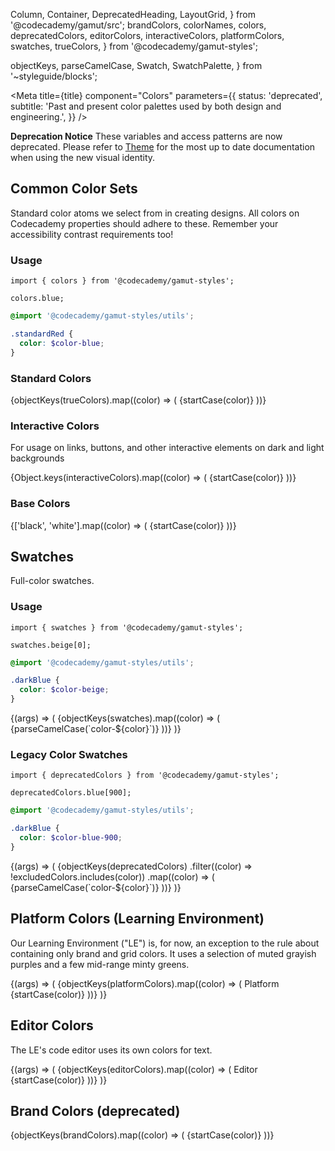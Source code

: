   Column,
  Container,
  DeprecatedHeading,
  LayoutGrid,
} from '@codecademy/gamut/src';
  brandColors,
  colorNames,
  colors,
  deprecatedColors,
  editorColors,
  interactiveColors,
  platformColors,
  swatches,
  trueColors,
} from '@codecademy/gamut-styles';

  objectKeys,
  parseCamelCase,
  Swatch,
  SwatchPalette,
} from '~styleguide/blocks';


<Meta
  title={title}
  component="Colors"
  parameters={{
    status: 'deprecated',
    subtitle:
      'Past and present color palettes used by both design and engineering.',
  }}
/>

**Deprecation Notice** These variables and access patterns are now deprecated. Please refer to [Theme](?path=/docs/foundations-theme--colors) for the most up to date documentation when using the new visual identity.

## Common Color Sets

Standard color atoms we select from in creating designs. All colors on
Codecademy properties should adhere to these. Remember your accessibility
contrast requirements too!

### Usage

```tsx
import { colors } from '@codecademy/gamut-styles';

colors.blue;
```

```scss
@import '@codecademy/gamut-styles/utils';

.standardRed {
  color: $color-blue;
}
```

### Standard Colors

<Story name="Standard">
  <LayoutGrid rowGap="md" columnGap="md">
    {objectKeys(trueColors).map((color) => (
      <Column key={color} size={{ xs: 6, sm: 3 }}>
        <Container flex={false}>
          <DeprecatedHeading as="h2" fontSize="xs">
            {startCase(color)}
          </DeprecatedHeading>
          <Swatch
            alias={colorNames[color].toUpperCase()}
            name={`$color-${parseCamelCase(color)}`}
            hex={colors[color]}
          />
        </Container>
      </Column>
    ))}
  </LayoutGrid>
</Story>

<br />

### Interactive Colors

For usage on links, buttons, and other interactive elements on dark and light backgrounds

<Story name="Interactive">
  <LayoutGrid rowGap="md" columnGap="md">
    {Object.keys(interactiveColors).map((color) => (
      <Column key={color} size={{ xs: 6, sm: 3 }}>
        <Container flex={false}>
          <DeprecatedHeading as="h2" fontSize="xs">
            {startCase(color)}
          </DeprecatedHeading>
          <Swatch
            name={`$color-interactive-${parseCamelCase(color)}`}
            hex={interactiveColors[color]}
          />
        </Container>
      </Column>
    ))}
  </LayoutGrid>
</Story>

<br />

### Base Colors

<Story name="Base">
  <LayoutGrid rowGap="md" columnGap="md">
    {['black', 'white'].map((color) => (
      <Column key={color} size={{ xs: 6, sm: 3 }}>
        <Container flex={false}>
          <DeprecatedHeading as="h2" fontSize="xs">
            {startCase(color)}
          </DeprecatedHeading>
          <Swatch
            name={`$color-${parseCamelCase(color)}`}
            hex={colors[color]}
          />
        </Container>
      </Column>
    ))}
  </LayoutGrid>
</Story>

<br />

## Swatches

Full-color swatches.

### Usage

```tsx
import { swatches } from '@codecademy/gamut-styles';

swatches.beige[0];
```

```scss
@import '@codecademy/gamut-styles/utils';

.darkBlue {
  color: $color-beige;
}
```

<Story name="Color Swatches">
  {(args) => (
    <LayoutGrid rowGap="md" columnGap="md">
      {objectKeys(swatches).map((color) => (
        <Column key={color} size={{ xs: 6, sm: 3 }}>
          <Container flex={false}>
            <DeprecatedHeading as="h2" fontSize="xs">
              {parseCamelCase(`color-${color}`)}
            </DeprecatedHeading>
            <SwatchPalette
              variablePrefix={`color-${color}`}
              data={swatches[color]}
            />
          </Container>
        </Column>
      ))}
    </LayoutGrid>
  )}
</Story>

### Legacy Color Swatches

```tsx
import { deprecatedColors } from '@codecademy/gamut-styles';

deprecatedColors.blue[900];
```

```scss
@import '@codecademy/gamut-styles/utils';

.darkBlue {
  color: $color-blue-900;
}
```

<Story name="Rest">
  {(args) => (
    <LayoutGrid rowGap="md" columnGap="md">
      {objectKeys(deprecatedColors)
        .filter((color) => !excludedColors.includes(color))
        .map((color) => (
          <Column key={color} size={{ xs: 6, sm: 3 }}>
            <Container flex={false}>
              <DeprecatedHeading as="h2" fontSize="xs">
                {parseCamelCase(`color-${color}`)}
              </DeprecatedHeading>
              <SwatchPalette
                variablePrefix={`color-${color}`}
                data={deprecatedColors[color]}
              />
            </Container>
          </Column>
        ))}
    </LayoutGrid>
  )}
</Story>

## Platform Colors (Learning Environment)

Our Learning Environment ("LE") is, for now, an exception to the rule
about containing only brand and grid colors. It uses a selection of muted
grayish purples and a few mid-range minty greens.

<Story name="Platform ">
  {(args) => (
    <LayoutGrid rowGap="md" columnGap="md">
      {objectKeys(platformColors).map((color) => (
        <Column key={color} size={{ xs: 6, sm: 3 }}>
          <Container flex={false}>
            <DeprecatedHeading as="h2" fontSize="xs">
              Platform {startCase(color)}
            </DeprecatedHeading>
            <SwatchPalette
              variablePrefix={`platform-${color}`}
              data={platformColors[color]}
            />
          </Container>
        </Column>
      ))}
    </LayoutGrid>
  )}
</Story>

<br />

## Editor Colors

The LE's code editor uses its own colors for text.

<Story name="Editor">
  {(args) => (
    <LayoutGrid rowGap="md" columnGap="md">
      {objectKeys(editorColors).map((color) => (
        <Column key={color} size={{ xs: 6, sm: 3 }}>
          <Container flex={false}>
            <DeprecatedHeading as="h2" fontSize="xs">
              Editor {startCase(color)}
            </DeprecatedHeading>
            <Swatch
              name={`color-editor-${parseCamelCase(color)}`}
              hex={editorColors[color]}
            />
          </Container>
        </Column>
      ))}
    </LayoutGrid>
  )}
</Story>

<br />

## Brand Colors (deprecated)

<Story name="Brand">
  <LayoutGrid rowGap="md" columnGap="md">
    {objectKeys(brandColors).map((color) => (
      <Column key={color} size={{ xs: 6, sm: 3 }}>
        <Container flex={false}>
          <DeprecatedHeading as="h2" fontSize="xs">
            {startCase(color)}
          </DeprecatedHeading>
          <Swatch
            name={`$brand-${parseCamelCase(color)}`}
            hex={brandColors[color]}
          />
        </Container>
      </Column>
    ))}
  </LayoutGrid>
</Story>
